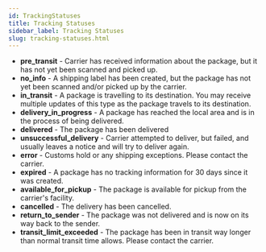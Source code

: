 ```yaml
---
id: TrackingStatuses
title: Tracking Statuses
sidebar_label: Tracking Statuses
slug: tracking-statuses.html
---
```


- **pre_transit** - Carrier has received information about the package, but it has not yet been scanned and picked up.
- **no_info** - A shipping label has been created, but the package has not yet been scanned and/or picked up by the carrier.
- **in_transit** - A package is travelling to its destination. You may receive multiple updates of this type as the package travels to its destination.
- **delivery_in_progress** - A package has reached the local area and is in the process of being delivered.
- **delivered** - The package has been delivered
- **unsuccessful_delivery** - Carrier attempted to deliver, but failed, and usually leaves a notice and will try to deliver again.
- **error** - Customs hold or any shipping exceptions. Please contact the carrier.
- **expired** - A package has no tracking information for 30 days since it was created.
- **available_for_pickup** - The package is available for pickup from the carrier's facility.
- **cancelled** - The delivery has been cancelled.
- **return_to_sender** - The package was not delivered and is now on its way back to the sender.
- **transit_limit_exceeded** - The package has been in transit way longer than normal transit time allows. Please contact the carrier.
